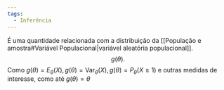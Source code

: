 ```yaml
---
tags:
  - Inferência
---
```

É uma quantidade relacionada com a distribuição da [[População e amostra#Variável Populacional|variável aleatória populacional]].
$$g(\theta).$$
Como $g(\theta) = E_\theta(X), g(\theta)= \mathrm{Var}_\theta(X), g(\theta)=P_\theta(X\geq1)$ e outras medidas de interesse, como até $g(\theta)=\theta$

